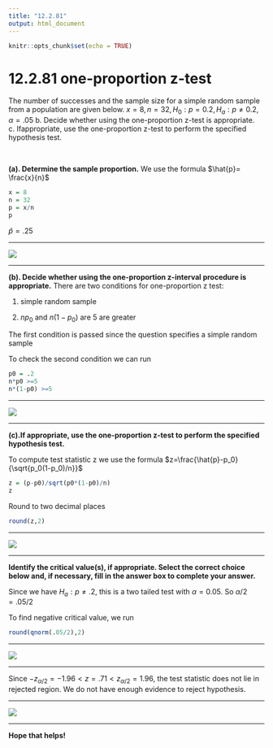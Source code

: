 ```yaml
---
title: "12.2.81"
output: html_document
---
```


```r
knitr::opts_chunk$set(echo = TRUE)
```

# 12.2.81 one-proportion z-test{-}

The number of successes and the sample size for a simple random sample from a population are given below.
$x = 8, n = 32, H_0: p=0.2, H_a:p \ne 0.2, \alpha =.05$
b. Decide whether using the​ one-proportion z-test is appropriate.
c. If​ appropriate, use the​ one-proportion z-test to perform the specified hypothesis test.

<br/>

**(a). Determine the sample proportion.**
We use the formula $\hat{p}= \frac{x}{n}$
```r
x = 8
n = 32
p = x/n
p
```
$\hat{p} = .25$

<hr/>
![](https://raw.githubusercontent.com/sileaderwt/MTH1320-UMSL/main/Image%2BData/12.2.81%20one%20proportion%20z%20test/12.2.81%20part%20A.png)
<hr/>
**(b). Decide whether using the​ one-proportion z-interval procedure is appropriate.**
There are two conditions for one-proportion z test:

1) simple random sample

2) $np_0$ and $n(1-p_0)$ are 5 are greater

The first condition is passed since the question specifies a simple random sample

To check the second condition we can run 
```r
p0 = .2
n*p0 >=5
n*(1-p0) >=5
```
<hr/>
![](https://raw.githubusercontent.com/sileaderwt/MTH1320-UMSL/main/Image%2BData/12.2.81%20one%20proportion%20z%20test/12.2.81%20part%20B.png)
<hr/>

**(c).If​ appropriate, use the​ one-proportion z-test to perform the specified hypothesis test.**

To compute test statistic z we use the formula $z=\frac{\hat{p}-p_0}{\sqrt{p_0(1-p_0)/n}}$

```r
z = (p-p0)/sqrt(p0*(1-p0)/n)
z
```
Round to two decimal places
```r
round(z,2)
```
<hr/>
![](https://raw.githubusercontent.com/sileaderwt/MTH1320-UMSL/main/Image%2BData/12.2.81%20one%20proportion%20z%20test/12.2.81%20part%20C.png)
<hr/>

**Identify the critical​ value(s), if appropriate. Select the correct choice below​ and, if​ necessary, fill in the answer box to complete your answer.**

Since we have $H_a:p \ne .2$, this is a two tailed test with $\alpha = 0.05$. So $\alpha/2= .05/2$

To find negative critical value, we run
```r
round(qnorm(.05/2),2)
```
<hr/>
![](https://raw.githubusercontent.com/sileaderwt/MTH1320-UMSL/main/Image%2BData/12.2.81%20one%20proportion%20z%20test/12.2.81%20part%20D.png)
<hr/>

Since $-z_{\alpha/2}=-1.96< z = .71< z_{\alpha/2}=1.96$, the test statistic does not lie in rejected region. We do not have enough evidence to reject hypothesis.
<hr/>
![](https://raw.githubusercontent.com/sileaderwt/MTH1320-UMSL/main/Image%2BData/12.2.81%20one%20proportion%20z%20test/12.2.81%20part%20E.png)
<hr/>
**Hope that helps!**